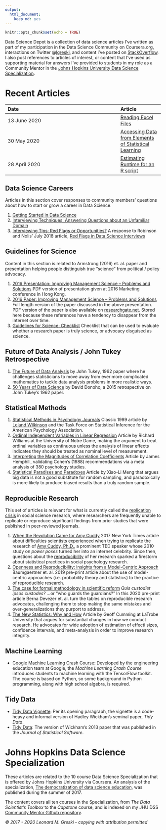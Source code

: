 ```yaml
---
output: 
  html_document: 
    keep_md: yes
---
```


```r
knitr::opts_chunk$set(echo = TRUE)
```


Data Science Depot is a collection of data science articles I've written as part of my participation in the Data Science Community on Coursera.org, interactions on Twitter @[lgreski](https://twitter.com/lgreski), and content I've posted on [StackOverflow](https://stackoverflow.com/users/8471931/len-greski). I also post references to articles of interest, or content that I've used as supporting material for answers I've provided to students in my role as a Community Mentor in the [Johns Hopkins University Data Science Specialization](http://bit.ly/2czgkI7). 

# Recent Articles


|Date|   |Article|
|:---------|---|:---- |
|13 June 2020||[Reading Excel Files](https://bit.ly/3fqT3TB)|
|30 May 2020|  |[Accessing Data from Elements of Statistical Learning](https://bit.ly/36LN20S)|
| 28 April 2020|   |[Estimating Runtime for an R script](./estimatingRscriptRuntime.html)|





## Data Science Careers

Articles in this section cover responses to community members' questions about how to start or grow a career in Data Science.

1. [Getting Started in Data Science](https://bit.ly/2XN71rI)
2. [Interviewing Techniques: Answering Questions about an Unfamiliar Domain](http://bit.ly/2oKYQZS)
3. [Interviewing Tips: Red Flags or Opportunities?](http://bit.ly/2MKyMKI) A response to Robinson and Nolis' July 2018 article, [Red Flags in Data Science Interviews](http://bit.ly/2MLRXDO) 

## Guidelines for Science

Content in this section is related to Armstrong (2016) et. al. paper and presentation helping people distinguish true "science" from political / policy advocacy. 

1. [2016 Presentation: Improving Management Science -- Problems and Solutions](http://bit.ly/2pPIv7A) PDF version of presentation given at 2016 Marketing conference in Hong Kong.  
2. [2016 Paper: Improving Management Science -- Problems and Solutions](http://bit.ly/2ofV27c) Full length version of the paper discussed in the above presentation. PDF version of the paper is also available on [researchgate.net](https://www.researchgate.net). Stored here because these references have a tendency to disappear from the internet over time.
3. [Guidelines for Science: Checklist](http://bit.ly/2pQQUuB) Checklist that can be used to evaluate whether a research paper is truly science, or advocacy disguised as science. 

## Future of Data Analysis / John Tukey Retrospective

1. [The Future of Data Analysis](http://bit.ly/2uC9atX) by John Tukey, 1962 paper where he challenges statisticians to move away from ever more complicated mathematics to tackle data analysis problems in more realistic ways. 
2. [50 Years of Data Science](http://bit.ly/2tKcaQu) by David Donoho, a 2015 retrospective on John Tukey's 1962 paper. 


## Statistical Methods

1. [Statistical Methods in Psychology Journals](http://bit.ly/2fciQWx) Classic 1999  article by [Leland Wilkinson](http://bit.ly/2fciQWx) and the Task Force on Statistical Inference for the American Psychology Association. 
2. [Ordinal Independent Variables in Linear Regression](http://bit.ly/2fd9f1E) Article by Richard Williams at the University of Notre Dame, making the argument to treat ordinal variables as continuous unless the analysis of linear effects indicates they should be treated as nominal level of measurement.
3. [Interpreting the Magnitudes of Correlation Coefficients](http://bit.ly/2jziZl7) Article by James Hemphill, validating Cohen's (1988) recommendations via a meta analysis of 380 psychology studies. 
4. [Statistical Paradises and Paradoxes](https://bit.ly/39Mwjfn) Article by Xiao-Li Meng that argues big data is not a good substitute for random sampling, and paradoxically is more likely to produce biased results than a truly random sample. 


## Reproducible Research

This set of articles is relevant for what is currently called the [replication crisis](https://bit.ly/3hSt7Th) in social science research, where researchers are frequently unable to replicate or reproduce significant findings from prior studies that were published in peer-reviewed journals.  

1. [When the Revolution Came for Amy Cuddy](https://nyti.ms/2FotQXC) 2017 New York Times article about difficulties scientists experienced when trying to replicate the research of [Amy Cuddy, Ph.D.](https://bit.ly/2YjziI2), a prominent TED speaker whose 2010 study on *power poses* turned her into an internet celebrity. Since then, questions about the [reproducibility](https://bit.ly/3hSt7Th) of her research sparked a firestorm about statistical practices in social psychology research. 
2. [Openness and Reproducibility: Insights from a Model-Centric Approach](https://bit.ly/3cV8iDh) Baumgaertner et. al. 2019 pre-print article about the use of model-centric approaches (i.e. probability theory and statistics) to the practice of reproducible research. 
3. [The case for formal methodology in scientific reform](https://bit.ly/3aTM6Io) *Quis custodiet ipsos custodes?* ...or "who guards the guardians?" In this 2020 pre-print article Berna Devezer et. al. turn the tables on reproducible research advocates, challenging them to stop making the same mistakes and over-generalizations they purport to address.    
4. [The New Statistics: Why and How](https://bit.ly/3cGYKMh) Article by Geoff Cumming at LaTrobe University that argues for substantial changes in how we conduct research. He advocates for wide adoption of estimation of effecti sizes, confidence intervals, and meta-analysis in order to improve research integrity. 

## Machine Learning

* [Google Machine Learning Crash Course](http://bit.ly/2HTHN1B): Developed by the engineering education team at Google, the *Machine Learning Crash Course* introduces students to machine learning with the TensorFlow toolkit. The course is based on Python, so some background in Python programming, along with high school algebra, is required. 

## Tidy Data

* [Tidy Data Vignette](https://bit.ly/2AJaZuh): Per its opening paragraph, the vignette is a code-heavy and informal version of Hadley Wickham's seminal paper, *Tidy Data*. 
* [Tidy Data](http://bit.ly/2guNg2K): The version of Wickham's 2013 paper that was published in the *Journal of Statistical Software*. 

# Johns Hopkins Data Science Specialization

These articles are related to the 10 course Data Science Specialization that is offered by Johns Hopkins University via Coursera. An analysis of the specialization, [The democratization of data science education](http://bit.ly/2xLCtvX), was published during the summer of 2017. 

The content covers all ten courses in the Specialization, from *The Data Scientist's Toolbox* to the *Capstone* course, and is indexed on my JHU DSS [Community Mentor Github repository](http://bit.ly/2basuUp). 



*© 2017 - 2020 Leonard M. Greski - copying with attribution permitted* 
